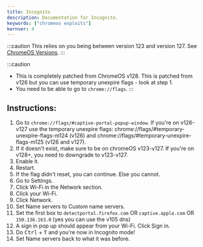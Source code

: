 ```yaml
---
title: Incognito
description: Documentation for Incognito.
keywords: ["chromeos exploits"]
kernver: 4
---
```



<PageHeader title={frontmatter.title} description={frontmatter.description} author={frontmatter.author} link={frontmatter.link} kernver={frontmatter.kernver} nolower={frontmatter.nolower}/>

:::caution
This relies on you being between version 123 and version 127. See [ChromeOS Versions](/kajigs/crosver).
:::

:::caution

- This is completely patched from ChromeOS v128. This is patched from v126 but you can use temporary unexpire flags - look at step 1.
- You need to be able to go to `chrome://flags`.
  :::

## **Instructions:**

1. Go to `chrome://flags/#captive-portal-popup-window`. If you're on v126-v127 use the temporary unexpire flags: chrome://flags/#temporary-unexpire-flags-m124 (v126) and chrome://flags/#temporary-unexpire-flags-m125 (v126 and v127).
2. If it doesn't exist, make sure to be on chromeOS v123-v127. If you're on v128+, you need to downgrade to v123-v127.
3. Enable it.
4. Restart.
5. If the flag didn't reset, you can continue. Else you cannot.
6. Go to Settings.
7. Click Wi-Fi in the Network section.
8. Click your Wi-Fi.
9. Click Network.
10. Set Name servers to Custom name servers.
11. Set the first box to `detectportal.firefox.com` OR `captive.apple.com` OR `150.136.163.0` (yes you can use the v105 dns)
12. A sign in pop up should appear from your Wi-Fi. Click Sign in.
13. Do <kbd>Ctrl</kbd> + <kbd>T</kbd> and you're now in Incognito mode!
14. Set Name servers back to what it was before.
